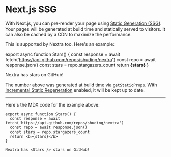# Next.js SSG

With Next.js, you can pre-render your page using
[Static Generation (SSG)](https://nextjs.org/docs/basic-features/pages#static-generation-recommended).
Your pages will be generated at build time and statically served to visitors. It
can also be cached by a CDN to maximize the performance.

This is supported by Nextra too. Here's an example:

export async function Stars() {
  const response = await fetch('https://api.github.com/repos/shuding/nextra')
  const repo = await response.json()
  const stars = repo.stargazers_count
  return <b>{stars}</b>
}

<div className="mt-6 rounded-xl border border-gray-200 p-4 dark:border-gray-900">
  Nextra has <Stars /> stars on GitHub!
</div>

The number above was generated at build time via `getStaticProps`. With
[Incremental Static Regeneration](https://nextjs.org/docs/basic-features/data-fetching#incremental-static-regeneration)
enabled, it will be kept up to date.

---

Here's the MDX code for the example above:

```mdx filename="MDX"
export async function Stars() {
  const response = await fetch('https://api.github.com/repos/shuding/nextra')
  const repo = await response.json()
  const stars = repo.stargazers_count
  return <b>{stars}</b>
}

Nextra has <Stars /> stars on GitHub!
```
